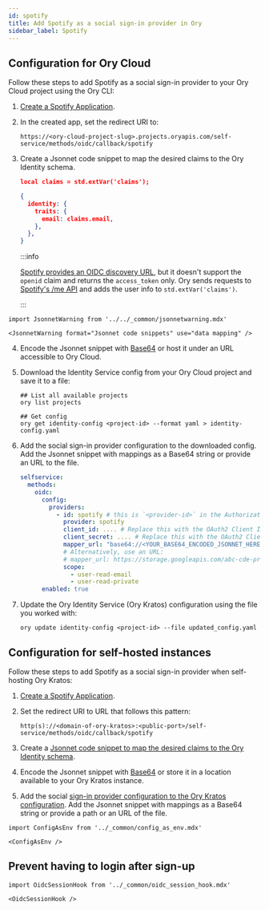 ```yaml
---
id: spotify
title: Add Spotify as a social sign-in provider in Ory
sidebar_label: Spotify
---
```


## Configuration for Ory Cloud

Follow these steps to add Spotify as a social sign-in provider to your Ory Cloud project using the Ory CLI:

1. [Create a Spotify Application](https://developer.spotify.com/dashboard/applications).
2. In the created app, set the redirect URI to:

   ```shell
   https://<ory-cloud-project-slug>.projects.oryapis.com/self-service/methods/oidc/callback/spotify
   ```

<a name="mapping"></a>

3. Create a Jsonnet code snippet to map the desired claims to the Ory Identity schema.

   ```json
   local claims = std.extVar('claims');

   {
     identity: {
       traits: {
         email: claims.email,
       },
     },
   }
   ```

   :::info

   [Spotify provides an OIDC discovery URL](https://accounts.spotify.com/.well-known/openid-configuration), but it doesn't support
   the `openid` claim and returns the `access_token` only. Ory sends requests to
   [Spotify's /me API](https://developer.spotify.com/documentation/web-api/reference/#/operations/get-current-users-profile) and
   adds the user info to `std.extVar('claims')`.

   :::

```mdx-code-block
import JsonnetWarning from '../../_common/jsonnetwarning.mdx'

<JsonnetWarning format="Jsonnet code snippets" use="data mapping" />
```

4. Encode the Jsonnet snippet with [Base64](https://www.base64encode.org/) or host it under an URL accessible to Ory Cloud.
5. Download the Identity Service config from your Ory Cloud project and save it to a file:

   ```shell
   ## List all available projects
   ory list projects

   ## Get config
   ory get identity-config <project-id> --format yaml > identity-config.yaml
   ```

<a name="config"></a>

6. Add the social sign-in provider configuration to the downloaded config. Add the Jsonnet snippet with mappings as a Base64
   string or provide an URL to the file.

   ```yaml
   selfservice:
     methods:
       oidc:
         config:
           providers:
             - id: spotify # this is `<provider-id>` in the Authorization callback URL. DO NOT CHANGE IT ONCE SET!
               provider: spotify
               client_id: .... # Replace this with the OAuth2 Client ID provided by Spotify
               client_secret: .... # Replace this with the OAuth2 Client Secret provided by Spotify
               mapper_url: "base64://<YOUR_BASE64_ENCODED_JSONNET_HERE>"
               # Alternatively, use an URL:
               # mapper_url: https://storage.googleapis.com/abc-cde-prd/9cac9717f007808bf17f22ce7f4295c739604b183f05ac4afb4
               scope:
                 - user-read-email
                 - user-read-private
         enabled: true
   ```

7. Update the Ory Identity Service (Ory Kratos) configuration using the file you worked with:

   ```shell
   ory update identity-config <project-id> --file updated_config.yaml
   ```

## Configuration for self-hosted instances

Follow these steps to add Spotify as a social sign-in provider when self-hosting Ory Kratos:

1. [Create a Spotify Application](https://developer.spotify.com/dashboard/applications).
2. Set the redirect URI to URL that follows this pattern:

   ```shell
   http(s)://<domain-of-ory-kratos>:<public-port>/self-service/methods/oidc/callback/spotify
   ```

3. Create a [Jsonnet code snippet to map the desired claims to the Ory Identity schema](#mapping).
4. Encode the Jsonnet snippet with [Base64](https://www.base64encode.org/) or store it in a location available to your Ory Kratos
   instance.
5. Add the social [sign-in provider configuration to the Ory Kratos configuration](#config). Add the Jsonnet snippet with mappings
   as a Base64 string or provide a path or an URL of the file.

```mdx-code-block
import ConfigAsEnv from '../_common/config_as_env.mdx'

<ConfigAsEnv />
```

## Prevent having to login after sign-up

```mdx-code-block
import OidcSessionHook from '../_common/oidc_session_hook.mdx'

<OidcSessionHook />
```
